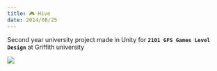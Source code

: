 ```yaml
---
title: 🎮 Hive
date: 2014/08/25
---
```



Second year university project made in Unity for **`2101 GFS Games Level Design`** at Griffith university

<Image src="hive-screenshot.png" style="margin: auto;" />

<Itchio
  widgetSrc="https://itch.io/embed/677289?linkback=true&amp;bg_color=ffffff&amp;fg_color=222222&amp;link_color=000000&amp;border_color=535353"
  gameSrc="https://itch.io/embed-upload/2393295?color=333333"
/>
